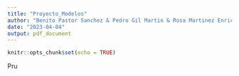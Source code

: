 ```yaml
---
title: "Proyecto_Modelos"
author: "Benito Pastor Sanchez & Pedro Gil Martin & Rosa Martinez Enrich"
date: "2023-04-04"
output: pdf_document
---
```


```r
knitr::opts_chunk$set(echo = TRUE)
```

Pru

